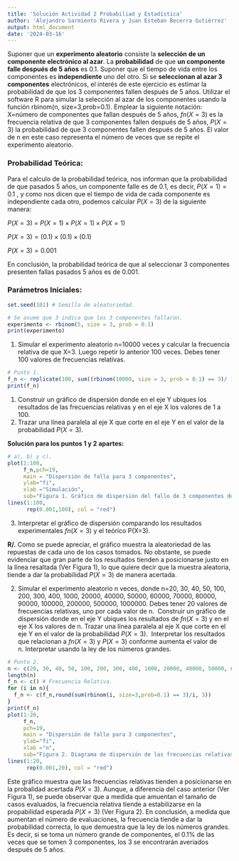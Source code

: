 ```yaml
---
title: 'Solución Actividad 2 Probabiliad y Estadística'
author: 'Alejandro Sarmiento Rivera y Juan Esteban Becerra Gutiérrez'
output: html_document
date: '2024-03-16'
---
```


Suponer que un **experimento aleatorio** consiste la **selección de un componente electrónico al azar**. La **probabilidad** de que **un componente falle después de 5 años** es 0.1. Suponer que el tiempo de vida entre los componentes es **independiente** uno del otro. Si se **seleccionan al azar 3 componentes** electrónicos, el interés de este ejercicio es estimar la probabilidad de que los 3 componentes fallen después de 5 años. Utilizar el software R para simular la selección al azar de los componentes usando la función rbinom(n, size=3,prob=0.1). Emplear la siguiente notación: X=número de componentes que fallan después de 5 años, $fn(X=3)$ es la frecuencia relativa de que 3 componentes fallen después de 5 años, $P(X=3)$ la probabilidad de que 3 componentes fallen después de 5 años. El valor de n en este caso representa el número de veces que se repite el experimento aleatorio.

### Probabilidad Teórica:

Para el calculo de la probabilidad teórica, nos informan que la probabilidad de que pasados 5 años, un componente falle es de 0.1, es decir, $P(X = 1) = 0.1$ , y como nos dicen que el tiempo de vida de cada componente es independiente cada otro, podemos calcular $P(X = 3)$ de la siguiente manera:

$P(X = 3)$ = $P(X = 1) \times P(X = 1) \times P(X = 1)$

$P(X = 3) = (0.1) \times (0.1) \times (0.1)$

$P(X = 3) = 0.001$

En conclusión, la probabilidad teórica de que al seleccionar 3 componentes presenten fallas pasados 5 años es de 0.001.

### Parámetros Iniciales:

```r
set.seed(101) # Semilla de aleatoriedad.

# Se asume que 3 indica que los 3 componentes fallaron.
experimento <- rbinom(5, size = 3, prob = 0.1)
print(experimento)
```

1.  Simular el experimento aleatorio n=10000 veces y calcular la frecuencia relativa de que X=3. Luego repetir lo anterior 100 veces. Debes tener 100 valores de frecuencias relativas.

```r
# Punto 1.
f_n <- replicate(100, sum((rbinom(10000, size = 3, prob = 0.1) == 3)/ 10000))
print(f_n)
```

1.  Construir un gráfico de dispersión donde en el eje Y ubiques los resultados de las frecuencias relativas y en el eje X los valores de 1 a 100.
2.  Trazar una línea paralela al eje X que corte en el eje Y en el valor de la probabilidad $P(X=3)$.

**Solución para los puntos 1 y 2 apartes:**

```r
# a), b) y c).
plot(1:100,
     f_n,pch=19,
     main = "Dispersión de fallo para 3 componentes",
     ylab="fi",
     xlab ="Simulación",
     sub="Figura 1. Gráfico de dispersión del fallo de 3 componentes después de 5 años")
lines(1:100,
      rep(0.001,100), col = "red")
```

3.  Interpretar el gráfico de dispersión comparando los resultados experimentales $fn(X=3)$ y el teórico P(X=3).

**R/.** Como se puede apreciar, el gráfico muestra la aleatoriedad de las repuestas de cada uno de los casos tomados. No obstante, se puede evidenciar que gran parte de los resultados tienden a posicionarse justo en la línea resaltada (Ver Figura 1), lo que quiere decir que la muestra aleatoria, tiende a dar la probabilidad $P(X=3)$ de manera acertada.

2.  Simular el experimento aleatorio n veces, donde n=20, 30, 40, 50, 100, 200, 300, 400, 1000, 20000, 40000, 50000, 60000, 70000, 80000, 90000, 100000, 200000, 500000, 1000000. Debes tener 20 valores de frecuencias relativas, uno por cada valor de n.  Construir un gráfico de dispersión donde en el eje Y ubiques los resultados de $fn(X=3$) y en el eje X los valores de n. Trazar una línea paralela al eje X que corte en el eje Y en el valor de la probabilidad $P(X=3)$.  Interpretar los resultados que relacionan a $fn(X=3$) y $P(X=3)$ conforme aumenta el valor de n. Interpretar usando la ley de los números grandes.

```r
# Punto 2.
n <- c(20, 30, 40, 50, 100, 200, 300, 400, 1000, 20000, 40000, 50000, 60000, 70000, 80000, 90000, 100000, 200000, 500000, 1000000)
length(n)
f_n <- c() # Frecuencia Relativa.
for (i in n){
  f_n <- c(f_n,round(sum(rbinom(i, size=3,prob=0.1) == 3)/i, 3))
}
print(f_n)
plot(1:20,
     f_n,
     pch=19,
     main = "Dispersión de fallo para 3 componentes",
     ylab="fi",
     xlab ="n",
     sub="Figura 2. Diagrama de dispersión de las frecuencias relativas segun el crecimiento de n")
lines(1:20,
      rep(0.001,20), col = "red")
```

Este gráfico muestra que las frecuencias relativas tienden a posicionarse en la probalidad acertada $P(X=3)$. Aunque, a diferencia del caso anterior (Ver Figura 1), se puede observar que a medida que amuentan el tamaño de casos evaluados, la frecuencia relativa tiende a estabilizarse en la propabilidad esperada $P(X=3)$ (Ver Figura 2). En conclusión, a medida que aumentan el número de evaluaciones, la frecuencia tiende a dar la probabilidad correcta, lo que demuestra que la ley de los números grandes. Es decir, si se toma un número grande de componentes, el 0.1% de las veces que se tomen 3 componentes, los 3 se encontrarán averiados después de 5 años.
